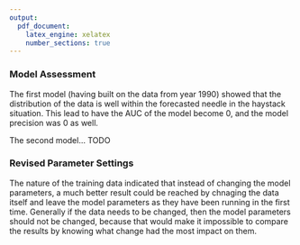 ```yaml
---
output:
  pdf_document:
    latex_engine: xelatex
    number_sections: true
---
```


### Model Assessment

The first model (having built on the data from year 1990) showed that the distribution of the data is well within the forecasted needle in the haystack situation. This lead to have the AUC of the model become 0, and the model precision was 0 as well.

The second model...
TODO


### Revised Parameter Settings

The nature of the training data indicated that instead of changing the model parameters, a much better result could be reached by chnaging the data itself and leave the model parameters as they have been running in the first time. Generally if the data needs to be changed, then the model parameters should not be changed, because that would make it impossible to compare the results by knowing what change had the most impact on them.
